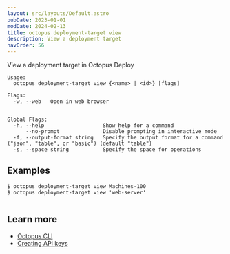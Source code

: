 ```yaml
---
layout: src/layouts/Default.astro
pubDate: 2023-01-01
modDate: 2024-02-13
title: octopus deployment-target view
description: View a deployment target
navOrder: 56
---
```


View a deployment target in Octopus Deploy

```
Usage:
  octopus deployment-target view {<name> | <id>} [flags]

Flags:
  -w, --web   Open in web browser


Global Flags:
  -h, --help                   Show help for a command
      --no-prompt              Disable prompting in interactive mode
  -f, --output-format string   Specify the output format for a command ("json", "table", or "basic") (default "table")
  -s, --space string           Specify the space for operations

```

## Examples

<SamplesInstance />

```
$ octopus deployment-target view Machines-100
$ octopus deployment-target view 'web-server'


```

## Learn more

- [Octopus CLI](/docs/octopus-rest-api/cli)
- [Creating API keys](/docs/octopus-rest-api/how-to-create-an-api-key)